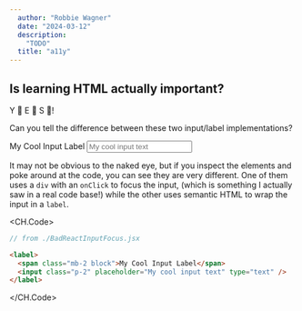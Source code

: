 ```yaml
---
  author: "Robbie Wagner"
  date: "2024-03-12"
  description:
    "TODO"
  title: "a11y"
---
```





## Is learning HTML actually important?

Y 👏 E 👏 S 👏!

Can you tell the difference between these two input/label implementations?

<div className="not-prose mb-4 py-4 grid grid-cols-1 gap-4 lg:grid-cols-2">
  <div>
    <BadReactInputFocus />
  </div>

  <div>
    <label>
      <span className="mb-2 block">My Cool Input Label</span>
      <input className="p-2" placeholder="My cool input text" type="text"/>
    </label>
  </div>
</div>

It may not be obvious to the naked eye, but if you inspect the elements and poke
around at the code, you can see they are very different. One of them uses a
`div` with an `onClick` to focus the input, (which is something I actually saw
in a real code base!) while the other uses semantic HTML to wrap the input in a
`label`.

<CH.Code>
```jsx BadReactInputFocus.jsx
// from ./BadReactInputFocus.jsx
```

```html AccessibleHTMLInput.html
<label>
  <span class="mb-2 block">My Cool Input Label</span>
  <input class="p-2" placeholder="My cool input text" type="text" />
</label>
```

</CH.Code>
